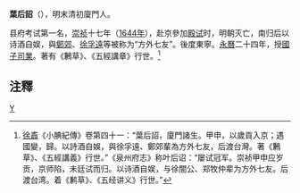 '''葉后詔'''（{{bd|?||?|}}），明末清初廈門人。

县府考试第一名，[[崇祯|崇祯]]十七年（[[1644年|1644年]]），赴京參加[[殿试|殿试]]时，明朝灭亡，南归后以诗酒自娱，與[[鄭郊|鄭郊]]、[[徐孚遠|徐孚遠]]等被称为“方外七友”。後度東寧。[[永曆_(南明)|永曆]]二十四年，授[[國子司業|國子司業]]。著有《鶼草》、《五經講章》行世。<ref>[[徐鼒|徐鼒]]《小腆紀傳》卷第四十一：“葉后詔，廈門諸生。甲申，以歲貢入京；遇國變，歸。以詩酒自娛，與徐孚遠、鄭郊輩為方外七友，后渡台灣。著《鶼草》、《五經講義》行世。”《泉州府志》称叶后诏：“屡试冠军。崇祯甲申应岁贡，京师陷，未廷试而归。以诗酒自娱，与徐闇公、郑牧仲辈为方外七友。后渡台湾。着《鹣草》、《五经讲义》行世。”</ref>

==注釋==
{{reflist}}

[[category:清朝人|Y]]
{{明朝人物小作品}}
{{清朝人物小作品}}